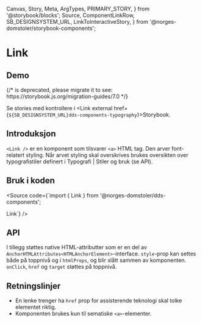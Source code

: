   Canvas,
  Story,
  Meta,
  ArgTypes,
  PRIMARY_STORY,
} from '@storybook/blocks';
  Source,
  ComponentLinkRow,
  SB_DESIGNSYSTEM_URL,
  LinkToInteractiveStory,
} from '@norges-domstoler/storybook-components';

<Meta of={LinkStories} />

# Link

<ComponentLinkRow
  docsHref="https://design.domstol.no/987b33f71/p/3718e2-typography"
  githubHref="https://github.com/domstolene/designsystem/tree/main/packages/components/src/components/Typography/Link"
/>

## Demo

<Canvas>
  {/* <Story id="dds-components-typography-link--default" /> is deprecated, please migrate it to <Story of={referenceToStory} /> see: https://storybook.js.org/migration-guides/7.0 */}

  <Story id="dds-components-typography-link--default" />
</Canvas>

Se stories med kontrollere i <Link external href={`${SB_DESIGNSYSTEM_URL}dds-components-typography`}>Storybook</Link>.

## Introduksjon

`<Link />` er en komponent som tilsvarer `<a>` HTML tag. Den arver font-relatert styling. Når arvet styling skal overskrives brukes oversikten over typografistiler definert i <Link external href="https://design.domstol.no/987b33f71/p/63b944-typografi/b/21516f">Typografi | Stiler og bruk</Link> (se API).

## Bruk i koden

<Source
  code={`import { Link } from '@norges-domstoler/dds-components';

<Link href="https://domstol.no">Link</Link>`} />

## API

<ArgTypes story={PRIMARY_STORY} />

I tillegg støttes native HTML-attributter som er en del av
`AnchorHTMLAttributes<HTMLAnchorElement>`-interface.
`style`-prop kan settes både på toppnivå og i `htmlProps`, og blir slått
sammen av komponenten. `onClick`, `href` og `target` støttes på toppnivå.

## Retningslinjer

- En lenke trenger ha `href` prop for assisterende teknologi skal tolke elementet riktig.
- Komponenten brukes kun til sematiske `<a>`-elementer.

